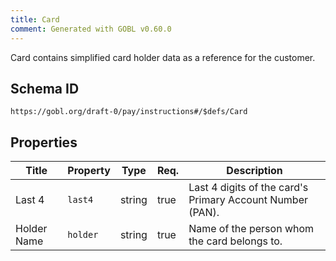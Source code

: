 ```yaml
---
title: Card
comment: Generated with GOBL v0.60.0
---
```


Card contains simplified card holder data as a reference for the customer.

## Schema ID

`https://gobl.org/draft-0/pay/instructions#/$defs/Card`

## Properties

| Title       | Property | Type   | Req. | Description                                               |
|-------------|----------|--------|------|-----------------------------------------------------------|
| Last 4      | `last4`  | string | true | Last 4 digits of the card's Primary Account Number (PAN). |
| Holder Name | `holder` | string | true | Name of the person whom the card belongs to.              |

